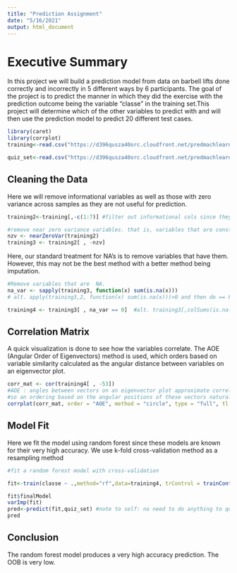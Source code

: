 ```yaml
---
title: "Prediction Assignment"
date: "5/16/2021"
output: html_document
---
```


# Executive Summary

In this project we will build a prediction model from data on barbell lifts done correctly and incorrectly in 5 different ways by  6 participants.
The goal of the project is to predict the manner in which they did the exercise with the prediction outcome being the variable "classe" in the training set.This project will determine which of the other variables to predict with and will then use the prediction model to predict 20 different test cases. 


```r
library(caret)
library(corrplot)
training<-read.csv("https://d396qusza40orc.cloudfront.net/predmachlearn/pml-training.csv",na.strings=c("NA","","#DIV/0!"))

quiz_set<-read.csv("https://d396qusza40orc.cloudfront.net/predmachlearn/pml-testing.csv",na.strings=c("NA","","#DIV/0!"))

```

## Cleaning the Data

Here we will remove informational variables as well as those with zero variance across samples as they are not useful for prediction.

```r

training2<-training[,-c(1:7)] #filter out informational cols since they are not needed for model prediction

#remove near zero variance variables. that is, variables that are constant/near constant across samples
nzv <- nearZeroVar(training2)
training3 <- training2[ , -nzv]

```

Here, our standard treatment for NA's is to remove variables that have them. However, this may not be the best method with a better method being imputation.

```r

#Remove variables that are  NA.
na_var <- sapply(training3, function(x) sum(is.na(x)))  
# alt. apply(training3,2, function(x) sum(is.na(x)))>0 and then do == FALSE, or do it like with ==0

training4 <- training3[ , na_var == 0]  #alt. training3[,colSums(is.na(training2)) == 0] . NOTE : complete.cases is for ROWS NOT COLS (i.e variables)

```

## Correlation Matrix

A quick visualization is done to see how the variables correlate. The AOE (Angular Order of Eigenvectors) method is used, which orders based on variable similarity calculated as
the angular distance between variables on an eigenvector plot.

```r

corr_mat <- cor(training4[ , -53])
#AOE : angles between vectors on an eigenvector plot approximate correlations
#so an ordering based on the angular positions of these vectors naturally places the most similar variables contiguously.
corrplot(corr_mat, order = "AOE", method = "circle", type = "full", tl.cex = 0.55, tl.col = rgb(.3, .3, .3))

```

## Model Fit

Here we fit the model using random forest since these models are known for their very high accuracy. We use k-fold cross-validation method as a resampling method

```r

#fit a random forest model with cross-validation

fit<-train(classe ~ .,method="rf",data=training4, trControl = trainControl(method = "cv"))

fit$finalModel
varImp(fit)
pred<-predict(fit,quiz_set) #note to self: no need to do anything to quiz DS because model only uses variables from the quiz DS on which it was built in the training DS
pred

```

## Conclusion

The random forest model produces a very high accuracy prediction. The OOB is very low.
